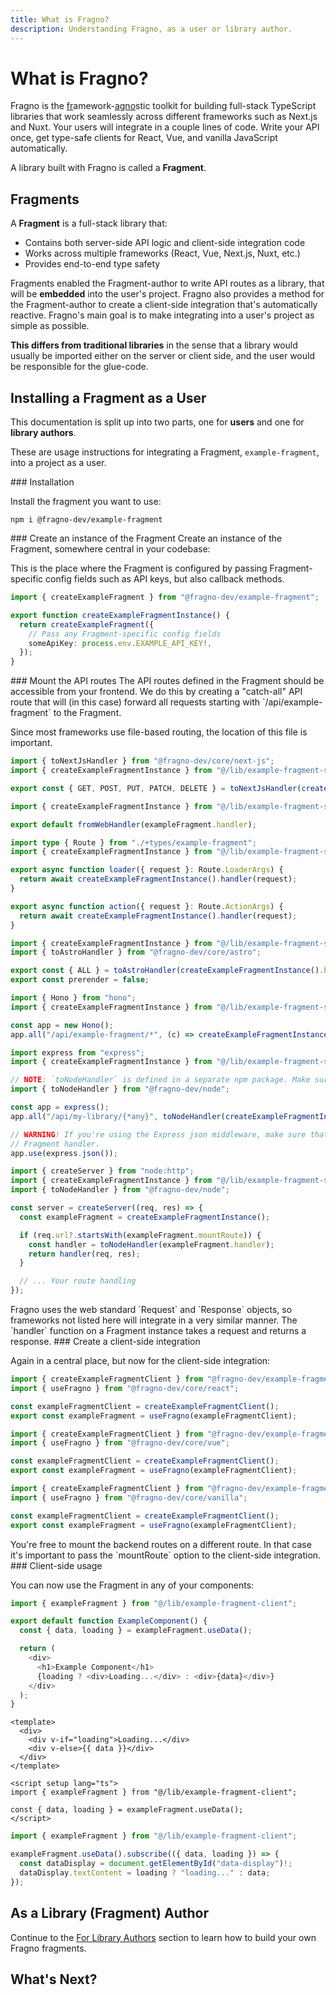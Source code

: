 ```yaml
---
title: What is Fragno?
description: Understanding Fragno, as a user or library author.
---
```



# What is Fragno?

Fragno is the <u>fr</u>amework-<u>agno</u>stic toolkit for building full-stack TypeScript libraries
that work seamlessly across different frameworks such as Next.js and Nuxt. Your users will integrate
in a couple lines of code. Write your API once, get type-safe clients for React, Vue, and vanilla
JavaScript automatically.

A library built with Fragno is called a **Fragment**.

## Fragments

A **Fragment** is a full-stack library that:

- Contains both server-side API logic and client-side integration code
- Works across multiple frameworks (React, Vue, Next.js, Nuxt, etc.)
- Provides end-to-end type safety

Fragments enabled the Fragment-author to write API routes as a library, that will be **embedded**
into the user's project. Fragno also provides a method for the Fragment-author to create a
client-side integration that's automatically reactive. Fragno's main goal is to make integrating
into a user's project as simple as possible.

**This differs from traditional libraries** in the sense that a library would usually be imported
either on the server or client side, and the user would be responsible for the glue-code.

## Installing a Fragment as a User

This documentation is split up into two parts, one for **users** and one for **library authors**.

These are usage instructions for integrating a Fragment, `example-fragment`, into a project as a
user.

<Steps>

<Step>
### Installation

Install the fragment you want to use:

```npm
npm i @fragno-dev/example-fragment
```

</Step>

<Step>
### Create an instance of the Fragment
Create an instance of the Fragment, somewhere central in your codebase:

This is the place where the Fragment is configured by passing Fragment-specific config fields such
as API keys, but also callback methods.

```ts title="lib/example-fragment-server.ts"
import { createExampleFragment } from "@fragno-dev/example-fragment";

export function createExampleFragmentInstance() {
  return createExampleFragment({
    // Pass any Fragment-specific config fields
    someApiKey: process.env.EXAMPLE_API_KEY!,
  });
}
```

</Step>

<Step>
### Mount the API routes
The API routes defined in the Fragment should be accessible from your frontend. We do this by
creating a "catch-all" API route that will (in this case) forward all requests starting with
`/api/example-fragment` to the Fragment.

Since most frameworks use file-based routing, the location of this file is important.

```ts title="app/api/example-fragment/[...all]/route.ts" tab="Next.js"
import { toNextJsHandler } from "@fragno-dev/core/next-js";
import { createExampleFragmentInstance } from "@/lib/example-fragment-server";

export const { GET, POST, PUT, PATCH, DELETE } = toNextJsHandler(createExampleFragmentInstance());
```

```ts title="server/api/example-fragment/[...all].ts" tab="Nuxt"
import { createExampleFragmentInstance } from "@/lib/example-fragment-server";

export default fromWebHandler(exampleFragment.handler);
```

```ts title="app/routes/api/example-fragment.tsx" tab="React Router v7"
import type { Route } from "./+types/example-fragment";
import { createExampleFragmentInstance } from "@/lib/example-fragment-server";

export async function loader({ request }: Route.LoaderArgs) {
  return await createExampleFragmentInstance().handler(request);
}

export async function action({ request }: Route.ActionArgs) {
  return await createExampleFragmentInstance().handler(request);
}
```

```ts title="pages/api/example-fragment/[...all].ts" tab="Astro"
import { createExampleFragmentInstance } from "@/lib/example-fragment-server";
import { toAstroHandler } from "@fragno-dev/core/astro";

export const { ALL } = toAstroHandler(createExampleFragmentInstance().handler);
export const prerender = false;
```

```ts title="index.ts", tab="Hono"
import { Hono } from "hono";
import { createExampleFragmentInstance } from "@/lib/example-fragment-server";

const app = new Hono();
app.all("/api/example-fragment/*", (c) => createExampleFragmentInstance().handler(c.req.raw));
```

```ts title="index.ts", tab="Express"
import express from "express";
import { createExampleFragmentInstance } from "@/lib/example-fragment-server";

// NOTE: `toNodeHandler` is defined in a separate npm package. Make sure to install it.
import { toNodeHandler } from "@fragno-dev/node";

const app = express();
app.all("/api/my-library/{*any}", toNodeHandler(createExampleFragmentInstance().handler));

// WARNING! If you're using the Express json middleware, make sure that it's mounted AFTER the
// Fragment handler.
app.use(express.json());
```

```ts title="index.ts" tab="Node.js"
import { createServer } from "node:http";
import { createExampleFragmentInstance } from "@/lib/example-fragment-server";
import { toNodeHandler } from "@fragno-dev/node";

const server = createServer((req, res) => {
  const exampleFragment = createExampleFragmentInstance();

  if (req.url?.startsWith(exampleFragment.mountRoute)) {
    const handler = toNodeHandler(exampleFragment.handler);
    return handler(req, res);
  }

  // ... Your route handling
});
```

<Callout type="info">
  Fragno uses the web standard `Request` and `Response` objects, so frameworks not listed here will
  integrate in a very similar manner. The `handler` function on a Fragment instance takes a request
  and returns a response.
</Callout>

</Step>

<Step>
### Create a client-side integration

Again in a central place, but now for the client-side integration:

```ts title="lib/example-fragment-client.ts" tab="React"
import { createExampleFragmentClient } from "@fragno-dev/example-fragment";
import { useFragno } from "@fragno-dev/core/react";

const exampleFragmentClient = createExampleFragmentClient();
export const exampleFragment = useFragno(exampleFragmentClient);
```

```ts title="lib/example-fragment-client.ts" tab="Vue"
import { createExampleFragmentClient } from "@fragno-dev/example-fragment";
import { useFragno } from "@fragno-dev/core/vue";

const exampleFragmentClient = createExampleFragmentClient();
export const exampleFragment = useFragno(exampleFragmentClient);
```

```ts title="lib/example-fragment-client.ts" tab="Vanilla JavaScript"
import { createExampleFragmentClient } from "@fragno-dev/example-fragment";
import { useFragno } from "@fragno-dev/core/vanilla";

const exampleFragmentClient = createExampleFragmentClient();
export const exampleFragment = useFragno(exampleFragmentClient);
```

<Callout type="info">
  You're free to mount the backend routes on a different route. In that case it's important to pass
  the `mountRoute` option to the client-side integration.
</Callout>

</Step>

<Step>
### Client-side usage

You can now use the Fragment in any of your components:

```ts title="components/ExampleComponent.tsx" tab="React"
import { exampleFragment } from "@/lib/example-fragment-client";

export default function ExampleComponent() {
  const { data, loading } = exampleFragment.useData();

  return (
    <div>
      <h1>Example Component</h1>
      {loading ? <div>Loading...</div> : <div>{data}</div>}
    </div>
  );
}
```

```vue title="components/ExampleComponent.vue" tab="Vue"
<template>
  <div>
    <div v-if="loading">Loading...</div>
    <div v-else>{{ data }}</div>
  </div>
</template>

<script setup lang="ts">
import { exampleFragment } from "@/lib/example-fragment-client";

const { data, loading } = exampleFragment.useData();
</script>
```

```ts title="main.ts" tab="Vanilla JavaScript"
import { exampleFragment } from "@/lib/example-fragment-client";

exampleFragment.useData().subscribe(({ data, loading }) => {
  const dataDisplay = document.getElementById("data-display")!;
  dataDisplay.textContent = loading ? "loading..." : data;
});
```

</Step>

</Steps>

## As a Library (Fragment) Author

Continue to the [For Library Authors](./docs/for-library-authors/getting-started) section to learn
how to build your own Fragno fragments.

## What's Next?

<Cards>
  <Card
    title="For Users"
    href="/docs/for-users/integrating-a-fragment"
    description="Learn how to integrate Fragments into your project"
  />
  <Card
    title="For Library Authors"
    href="/docs/for-library-authors/getting-started"
    description="Learn how to build your own Fragments"
  />
</Cards>
